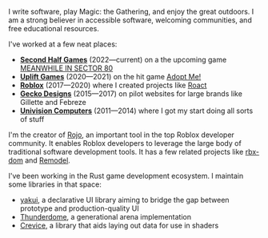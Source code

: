 I write software, play Magic: the Gathering, and enjoy the great outdoors. I am a strong believer in accessible software, welcoming communities, and free educational resources.

I've worked at a few neat places:

* [**Second Half Games**](https://secondhalf.games) (2022—current) on a the upcoming game [MEANWHILE IN SECTOR 80](https://ms80.space)
* [**Uplift Games**](https://uplift.games) (2020—2021) on the hit game [Adopt Me!](https://playadopt.me)
* [**Roblox**](https://www.roblox.com) (2017—2020) where I created projects like [Roact](https://github.com/Roblox/roact)
* [**Gecko Designs**](https://www.geckodesigns.com) (2015—2017) on pilot websites for large brands like Gillette and Febreze
* [**Univision Computers**](https://univisioncomputers.com) (2011—2014) where I got my start doing all sorts of stuff

I'm the creator of [Rojo](https://github.com/rojo-rbx/rojo), an important tool in the top Roblox developer community. It enables Roblox developers to leverage the large body of traditional software development tools. It has a few related projects like [rbx-dom](https://github.com/rojo-rbx/rbx-dom) and [Remodel](https://github.com/rojo-rbx/remodel).

I've been working in the Rust game development ecosystem. I maintain some libraries in that space:
* [yakui](https://github.com/LPGhatguy/yakui), a declarative UI library aiming to bridge the gap between prototype and production-quality UI
* [Thunderdome](https://github.com/LPGhatguy/thunderdome), a generational arena implementation
* [Crevice](https://github.com/LPGhatguy/crevice), a library that aids laying out data for use in shaders
